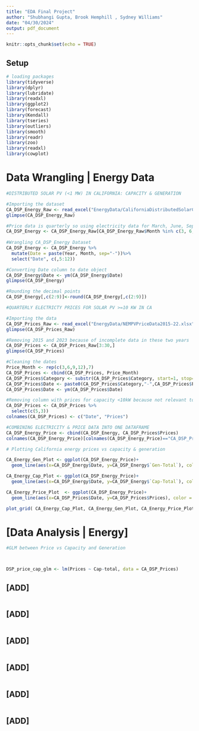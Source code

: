 ```yaml
---
title: "EDA Final Project"
author: "Shubhangi Gupta, Brook Hemphill , Sydney Williams"
date: "04/30/2024"
output: pdf_document
---
```


```r
knitr::opts_chunk$set(echo = TRUE)
```

## Setup

```r
# loading packages
library(tidyverse)
library(dplyr)
library(lubridate)
library(readxl)
library(ggplot2)
library(forecast)
library(Kendall)
library(tseries)
library(outliers)
library(smooth)
library(readr)
library(zoo)
library(readxl)
library(cowplot)
```

# Data Wrangling | Energy Data

```r
#DISTRIBUTED SOLAR PV (<1 MW) IN CALIFORNIA: CAPACITY & GENERATION

#Importing the dataset
CA_DSP_Energy_Raw <- read_excel("EnergyData/CaliforniaDistributedSolarCapGen2015-21.xlsx", col_names=TRUE)
glimpse(CA_DSP_Energy_Raw)

#Price data is quarterly so using electricity data for March, June, September & December
CA_DSP_Energy <- CA_DSP_Energy_Raw[CA_DSP_Energy_Raw$Month %in% c(3, 6, 9, 12),]
  
#Wrangling CA_DSP_Energy Dataset
CA_DSP_Energy <- CA_DSP_Energy %>%
  mutate(Date = paste(Year, Month, sep="-"))%>%
  select("Date", c(,5:12))

#Converting Date column to date object
CA_DSP_Energy$Date <- ym(CA_DSP_Energy$Date)
glimpse(CA_DSP_Energy)

#Rounding the decimal points
CA_DSP_Energy[,c(2:9)]<-round(CA_DSP_Energy[,c(2:9)])

#QUARTERLY ELECTRICTY PRICES FOR SOLAR PV >=10 KW IN CA

#Importing the data
CA_DSP_Prices_Raw <- read_excel("EnergyData/NEMPVPriceData2015-22.xlsx")
glimpse(CA_DSP_Prices_Raw)

#Removing 2015 and 2023 because of incomplete data in these two years
CA_DSP_Prices <- CA_DSP_Prices_Raw[3:30,]
glimpse(CA_DSP_Prices)

#Cleaning the dates
Price_Month <- rep(c(3,6,9,12),7)
CA_DSP_Prices <- cbind(CA_DSP_Prices, Price_Month)
CA_DSP_Prices$Category <- substr(CA_DSP_Prices$Category, start=1, stop=4)
CA_DSP_Prices$Date <- paste0(CA_DSP_Prices$Category,"-",CA_DSP_Prices$Price_Month)
CA_DSP_Prices$Date <- ym(CA_DSP_Prices$Date)

#Removing column with prices for capacity <10kW because not relevant to our analysis
CA_DSP_Prices <- CA_DSP_Prices %>%
  select(c(5,3))
colnames(CA_DSP_Prices) <- c("Date", "Prices")

#COMBINING ELECTRICITY & PRICE DATA INTO ONE DATAFRAME
CA_DSP_Energy_Price <- cbind(CA_DSP_Energy, CA_DSP_Prices$Prices)
colnames(CA_DSP_Energy_Price)[colnames(CA_DSP_Energy_Price)=="CA_DSP_Prices$Prices"]<-"Prices"

# Plotting California energy prices vs capacity & generation 

CA_Energy_Gen_Plot <- ggplot(CA_DSP_Energy_Price)+
  geom_line(aes(x=CA_DSP_Energy$Date, y=CA_DSP_Energy$`Gen-Total`), color = "green")

CA_Energy_Cap_Plot <- ggplot(CA_DSP_Energy_Price)+
  geom_line(aes(x=CA_DSP_Energy$Date, y=CA_DSP_Energy$`Cap-Total`), color = "orange")

CA_Energy_Price_Plot  <- ggplot(CA_DSP_Energy_Price)+
  geom_line(aes(x=CA_DSP_Prices$Date, y=CA_DSP_Prices$Prices), color = "blue")

plot_grid( CA_Energy_Cap_Plot, CA_Energy_Gen_Plot, CA_Energy_Price_Plot, nrow=1)
```

# [Data Analysis | Energy]

```r
#GLM between Price vs Capacity and Generation



DSP_price_cap_glm <- lm(Prices ~ Cap-total, data = CA_DSP_Prices)

```

## [ADD]

```r

```

## [ADD]

```r

```

## [ADD]

```r

```

## [ADD]

```r

```

## [ADD]

```r

```

## [ADD]

```r

```

